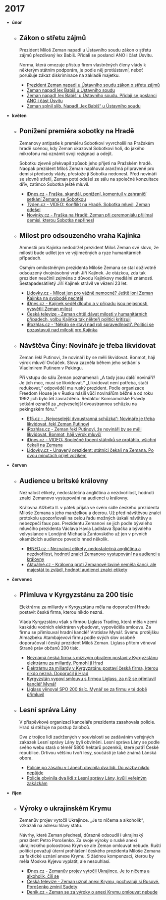 # 2017

- **únor**

  - ## Zákon o střetu zájmů

    Prezident Miloš Zeman napadl u Ústavního soudu zákon o střetu zájmů přezdívaný lex Babiš. Přidali se poslanci ANO i část Úsvitu.

    Norma, která omezuje přístup firem vlastněných členy vlády k některým státním podporám, je podle něj protiústavní, neboť porušuje zákaz diskriminace na základě majetku.

    - [Prezident Zeman napadl u Ústavního soudu zákon o střetu zájmů](http://www.ceskatelevize.cz/ct24/domaci/2035840-prezident-zeman-napadl-u-ustavniho-soudu-zakon-o-stretu-zajmu-zvany-lex-babis)
    - [Zeman napadl lex Babiš u Ústavního soudu](https://www.tyden.cz/rubriky/domaci/zeman-napadl-lex-babis-u-ustavniho-soudu_417610.html)
    - [Zeman napadl ‚lex Babiš’ u Ústavního soudu. Přidají se poslanci ANO i část Úsvitu](https://www.lidovky.cz/zeman-napadl-takzvany-lex-babis-u-ustavniho-soudu-fv7-/zpravy-domov.aspx?c=A170214_113827_ln_domov_ele)
    - [Zeman splnil slib. Napadl „lex Babiš“ u Ústavního soudu](https://www.denik.cz/z_domova/zeman-se-postavil-za-babise-napadl-lex-babis-u-ustavniho-soudu-20170214.html)

- **květen**

  - ## Ponížení premiéra sobotky na Hradě

    Zemanovy antipatie k premiéru Sobotkovi vyvrcholili na Pražském hradě scénou, kdy Zeman ukazoval Sobotkovi holí, do jakého mikrofonu má oznámit svoji rezignaci a odejít.

    Sobotku zjevně překvapil způsob jeho přijetí na Pražském hradě. Naopak prezident Miloš Zeman naplňoval aranžmá připravené pro demisi předsedy vlády, přestože ji Sobotka nedonesl. Před novináři se slovně střetli, Zeman poté odešel ze sálu na společné konzultace dřív, zatímco Sobotka ještě mluvil.

    - [iDnes.cz - Fraška, skandál, ponížení, komentují v zahraničí setkání Zemana se Sobotkou](https://zpravy.idnes.cz/zahranicni-tisk-komentare-hrad-sobotka-zeman-fnt-/zahranicni.aspx?c=A170505_094153_zahranicni_bur)
    - [Týden.cz - VIDEO: Konflikt na Hradě. Sobotka mluvil, Zeman odešel](https://www.tyden.cz/rubriky/domaci/politika/video-ostudny-konflikt-na-hrade-sobotka-mluvil-zeman-odesel_428589.html)
    - [Novinky.cz - Fraška na Hradě: Zeman při ceremoniálu přijímal demisi, kterou Sobotka nepřinesl](https://www.novinky.cz/domaci/436868-fraska-na-hrade-zeman-pri-ceremonialu-prijimal-demisi-kterou-sobotka-neprinesl.html)

  - ## Milost pro odsouzeného vraha Kajínka

    Amnestií pro Kajínka nedodržel prezident Miloš Zeman své slovo, že milosti bude udílet jen ve výjimečných a ryze humanitárních případech.

    Osmým omilostněným prezidenta Miloše Zemana se stal doživotně odsouzený dvojnásobný vrah Jiří Kajínek. Je otázkou, zda tak preziden neučinil zejména z důvodu Kajínkovy mediální známosti. Šestapadesátiletý Jiří Kajínek strávil ve vězení 23 let.

    - [Lidovky.cz - Milost jen pro vážně nemocné? Ještě loni Zeman Kajínka na svobodě nechtěl](https://www.lidovky.cz/milosti-budu-udilet-jen-vyjimecne-tvrdil-zeman-propusti-nyni-kajinka-1k5-/zpravy-domov.aspx?c=A170511_162331_ln_domov_ele)
    - [iDnes.cz - Kajínek seděl dlouho a v případu jsou nejasnosti, vysvětlil Zeman milost](https://zpravy.idnes.cz/jiri-kajinek-prezident-zeman-milost-d7j-/domaci.aspx?c=A170525_195829_domaci_jkk)
    - [Česká televize - Zeman chtěl dávat milosti v humanitárních případech, volbu Kajínka tak někteří politici kritizují](http://www.ceskatelevize.cz/ct24/domaci/2116788-zeman-chtel-davat-milosti-v-humanitarnich-pripadech-volbu-kajinka-tak-nekteri)
    - [iRozhlas.cz - 'Někdo se staví nad roli spravedlnosti'. Politici se pozastavují nad milostí pro Kajínka](https://www.irozhlas.cz/zpravy-domov/jiri-kajinek-milos-zeman-amnestie_1705121430_kro)

  - ## Návštěva Číny: Novináře je třeba likvidovat

    Zeman řekl Putinovi, že novináři by se měli likvidovat. Bonmot, hájí výrok mluvčí Ovčáček. Slova zazněla během jeho setkání s Vladimirem Putinem v Pekingu.

    Při vstupu do sálu Zeman poznamenal: „A tady jsou další novináři? Je jich moc, musí se likvidovat.“ „Likvidovat není potřeba, stačí redukovat,“ odpověděl mu ruský prezident. Podle organizace Freedom House je v Rusku násilí vůči novinářům běžné a od roku 1992 jich bylo 56 zavražděno. Redaktor Komsomolské Pravdy setkání označil za „nejveselejší dvoustrannou schůzku na pekingském fóru.“

    - [E15.cz - „Nejveselejší dvoustranná schůzka“: Novináře je třeba likvidovat, řekl Zeman Putinovi](http://zpravy.e15.cz/domaci/politika/nejveselejsi-dvoustranna-schuzka-novinare-je-treba-likvidovat-rekl-zeman-putinovi-1332394)
    - [iRozhlas.cz - Zeman řekl Putinovi, že novináři by se měli likvidovat. Bonmot, hájí výrok mluvčí](https://www.irozhlas.cz/zpravy-svet/novinari-se-meli-likvidovat-zaznelo-na-setkani-zemana-s-putinem_1705141130_mos)
    - [iDnes.cz - VIDEO: Společné focení státníků se protáhlo, všichni čekali na Zemana](https://zpravy.idnes.cz/zeman-foceni-cina-zpozdeni-d0m-/zahranicni.aspx?c=A170516_200935_zahranicni_fka)
    - [Lidovky.cz - Unavený prezident: státníci čekali na Zemana. Po dvou minutách přijel vozíkem](https://www.lidovky.cz/na-zemanovi-v-cine-byla-znat-unava-statnici-na-nej-museli-cekat-pri-spolecnem-foceni-gee-/zpravy-svet.aspx?c=A170517_073524_ln_zahranici_ELE)

- **červen**

  - ## Audience u britské královny

    Neznalost etikety, nedostatečná angličtina a nezdvořilost, hodnotí znalci Zemanovo vystupování na audienci u královny.

    Královna Alžběta II. v pátek přijala ve svém sídle českého prezidenta Miloše Zemana s jeho manželkou a dcerou. Už před návštěvou znalci protokolu upozorňovali na celou řadu možných úskalí návštěvy a nebezpečí faux pas. Prezidentu Zemanovi se jich podle bývalého mluvčího prezidenta Václava Havla Ladislava Špačka a bývalého velvyslance v Londýně Michaela Žantovského už jen v prvních okamžicích audience povedlo hned několik.

    - [IHNED.cz - Neznalost etikety, nedostatečná angličtina a nezdvořilost, hodnotí znalci Zemanovo vystupování na audienci u královny](https://domaci.ihned.cz/c1-65773520-neznalost-etikety-nedostatecna-anglictina-a-nezdvorilost-hodnoti-znalci-zemanovo-vystupovani-na-audienci-u-kralovny)
    - [Aktuálně.cz - Královna proti Zemanově lavině neměla šanci, ale majestát to zvládl, hodnotí audienci znalci etikety](https://zpravy.aktualne.cz/domaci/zeman-mlel-pate-pres-devate-kralovna-proti-jeho-lavine-nemel/r~60890cd254db11e7b0440025900fea04/)

- **červenec**

  - ## Přímluva v Kyrgyzstánu za 200 tisíc

    Elektrárnu za miliardy v Kyrgyzstánu měla na doporučení Hradu postavit česká firma, kterou nikdo nezná.

    Vláda Kyrgyzstánu však s firmou Liglass Trading, která měla v zemi kaskádu vodních elektráren vybudovat, vypověděla smlouvu. Za firmu se přimlouval hradní kancléř Vratislav Mynář. Svému protějšku Almazbeku Atambajevovi firmu podle svých slov osobně doporučoval i český prezident Miloš Zeman. Liglass přitom věnoval Straně práv občanů 200 tisíc.

    - [Neznámá česká firma s mizivým obratem postaví v Kyrgyzstánu elektrárnu za miliardy. Pomohl jí Hrad](https://byznys.ihned.cz/c1-65800400-elektrarnu-za-miliardy-v-kyrgyzstanu-postavi-ceska-firma-kterou-nikdo-nezna-doporucil-ji-hrad)
    - [Elektrárnu za miliardy v Kyrgyzstánu postaví česká firma, kterou nikdo nezná. Doporučil ji Hrad](https://zpravy.aktualne.cz/domaci/elektrarnu-za-miliardy-v-kyrgyzstanu-postavi-ceska-firma-kte/r~81c769e668a611e7bc9f002590604f2e/)
    - [Kyrgyzstán vypoví smlouvu s firmou Liglass, za níž se přimluvil kancléř Mynář](https://www.novinky.cz/ekonomika/449521-kyrgyzstan-vypovi-smlouvu-s-firmou-liglass-za-niz-se-primluvil-kancler-mynar.html)
    - [Liglass věnoval SPO 200 tisíc. Mynář se za firmu v té době přimluvil](https://zpravy.idnes.cz/liglass-kyrgyzstan-mynar-hrad-zakazka-vodni-elektrarna-spo-zemanovci-financovani-politicky-stran-i48-/domaci.aspx?c=A171004_140527_domaci_bja)

  - ## Lesní správa Lány

    V příspěvkové organizací kanceláře prezidenta zasahovala policie. Hrad si stěžuje na postup žalobců.

    Dva z trojice lidí zadržených v souvislosti se zadáváním veřejných zakázek Lesní správy Lány byli obviněni. Lesní správa Lány se podle svého webu stará o téměř 5800 hektarů pozemků, které patří České republice. Drtivou většinu tvoří lesy, součástí je také známá Lánská obora.

    - [Policie po zásahu v Lánech obvinila dva lidi. Do vazby nikdo nepůjde](http://www.ceskatelevize.cz/ct24/domaci/2159523-policie-po-zasahu-v-lanech-obvinila-dva-lidi-do-vazby-nikdo-nepujde)
    - [Policie obvinila dva lidi z Lesní správy Lány, kvůli veřejným zakázkám](http://zpravy.e15.cz/domaci/udalosti/policie-obvinila-dva-lidi-z-lesni-spravy-lany-kvuli-verejnym-zakazkam-1334032)

- **říjen**

  - ## Výroky o ukrajinském Krymu

    Zemanův projev vytočil Ukrajince. „Je to ničema a alkoholik“, vzkázali na adresu hlavy státu.

    Návrhy, které Zeman přednesl, důrazně odsoudil i ukrajinský prezident Petro Porošenko. Za svoje výroky o ruské anexi ukrajinského poloostrova Krym se ale Zeman omlouvat nebude. Ruští politici považují úterní prohlášení českého prezidenta Miloše Zemana za faktické uznání anexe Krymu. S žádnou kompenzací, kterou by měla Moskva Kyjevu vyplatit, ale nesouhlasí.

    - [iDnes.cz - Zemanův projev vytočil Ukrajince. Je to ničema a alkoholik, čílí se](https://zpravy.idnes.cz/zeman-milos-ukrajina-krym-kompenzace-dwm-/zahranicni.aspx?c=A171010_161342_zahranicni_aha)
    - [Česká televize - Zeman uznal anexi Krymu, pochvalují si Rusové. Porošenko zmínil Sudety](http://www.ceskatelevize.cz/ct24/svet/2269945-zeman-uznal-anexi-krymu-pochvaluji-si-v-rusku-projev-ceskeho-prezidenta)
    - [Denik.cz - Zeman se za výroky o anexi Krymu omlouvat nebude](https://www.denik.cz/z_domova/zeman-se-za-vyroky-o-anexi-krymu-omlouvat-nebude-20171012.html)
